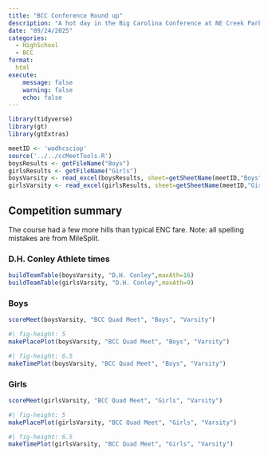 ```yaml
---
title: "BCC Conference Round up"
description: "A hot day in the Big Carolina Conference at NE Creek Park"
date: "09/24/2025"
categories:
  - HighSchool
  - BCC
format: 
  html
execute:
    message: false
    warning: false
    echo: false
---
```


```r
library(tidyverse)
library(gt)
library(gtExtras)

meetID <- 'wodhcsciop'
source('../../ccMeetTools.R')
boysResults <- getFileName("Boys")
girlsResults <- getFileName("Girls")
boysVarsity <- read_excel(boysResults, sheet=getSheetName(meetID,"Boys","Varsity"))
girlsVarsity <- read_excel(girlsResults, sheet=getSheetName(meetID,"Girls","Varsity"))
```

## Competition summary
The course had a few more hills than typical ENC fare. Note: all spelling mistakes are from MileSplit.

### D.H. Conley Athlete times
```r
buildTeamTable(boysVarsity, "D.H. Conley",maxAth=16)
buildTeamTable(girlsVarsity, "D.H. Conley",maxAth=9)
```

### Boys
```r
scoreMeet(boysVarsity, "BCC Quad Meet", "Boys", "Varsity")
```

```r
#| fig-height: 5
makePlacePlot(boysVarsity, "BCC Quad Meet", "Boys", "Varsity")
```

```r
#| fig-height: 6.5
makeTimePlot(boysVarsity, "BCC Quad Meet", "Boys", "Varsity")
```

### Girls
```r
scoreMeet(girlsVarsity, "BCC Quad Meet", "Girls", "Varsity")
```

```r
#| fig-height: 5
makePlacePlot(girlsVarsity, "BCC Quad Meet", "Girls", "Varsity")
```

```r
#| fig-height: 6.5
makeTimePlot(girlsVarsity, "BCC Quad Meet", "Girls", "Varsity")
```
